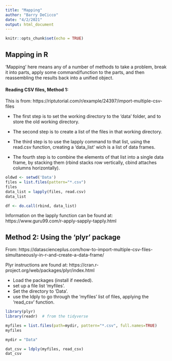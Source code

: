 ```yaml
---
title: "Mapping"
author: "Barry DeCicco"
date: "4/2/2021"
output: html_document
---
```


```r
knitr::opts_chunk$set(echo = TRUE)
```

## Mapping in R

'Mapping' here means any of a number of methods to take a problem, break it into parts, apply some command/function to the parts, and then reassembling the results back into a unified object.

#### Reading CSV files, Method 1: 

 This is from:  https://riptutorial.com/r/example/24397/import-multiple-csv-files
 
- The first step is to set the working directory to the 'data' folder, and to store the old working directory.

- The second step is to create a list of the files in that working directory.

- The third step is to use the lapply command to that list, using the read.csv function, creating a 'data_list' wich is a list of data frames.

- The fourth step is to combine the elements of that list into a single data frame, by stacking them (rbind stacks row vertically, cbind attaches columns horizontally).

```r


oldwd <- setwd('Data')
files = list.files(pattern="*.csv")
files
data_list = lapply(files, read.csv)
data_list

df <- do.call(rbind, data_list)
```

Information on the lapply function can be found at:  https://www.guru99.com/r-apply-sapply-tapply.html


## Method 2:  Using the 'plyr' package

From:  https://datascienceplus.com/how-to-import-multiple-csv-files-simultaneously-in-r-and-create-a-data-frame/

Plyr instructions are found at:  https://cran.r-project.org/web/packages/plyr/index.html


- Load the packages (install if needed).
- set up a file list 'myfiles'.
- Set the directory to 'Data'.
- use the ldply to go through the 'myfiles' list of files, applying the 'read_csv' function.

```r
library(plyr)
library(readr)  # from the tidyverse

myfiles = list.files(path=mydir, pattern="*.csv", full.names=TRUE)
myfiles

mydir = "Data"

dat_csv = ldply(myfiles, read_csv)
dat_csv
```

